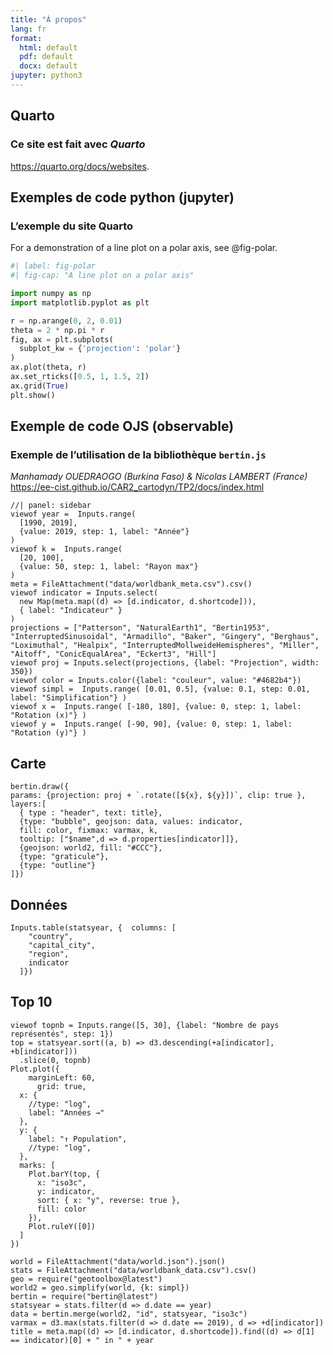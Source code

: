 ```yaml
---
title: "À propos"
lang: fr
format:
  html: default
  pdf: default
  docx: default
jupyter: python3
---
```


## Quarto

::: {.callout-note collapse="true"}
### Ce site est fait avec *Quarto*

<https://quarto.org/docs/websites>.
:::

## Exemples de code python (jupyter)

:::: {.callout-tip collapse="true"}
### L'exemple du site Quarto

For a demonstration of a line plot on a polar axis, see @fig-polar.

```python
#| label: fig-polar
#| fig-cap: "A line plot on a polar axis"

import numpy as np
import matplotlib.pyplot as plt

r = np.arange(0, 2, 0.01)
theta = 2 * np.pi * r
fig, ax = plt.subplots(
  subplot_kw = {'projection': 'polar'} 
)
ax.plot(theta, r)
ax.set_rticks([0.5, 1, 1.5, 2])
ax.grid(True)
plt.show()
```
:::

## Exemple de code OJS (observable)

::: {.callout-tip collapse="true"}
### Exemple de l'utilisation de la bibliothèque `bertin.js`

*Manhamady OUEDRAOGO (Burkina Faso) & Nicolas LAMBERT (France)* <https://ee-cist.github.io/CAR2_cartodyn/TP2/docs/index.html>

<!-- MENU -->
```ojs
//| panel: sidebar
viewof year =  Inputs.range(
  [1990, 2019], 
  {value: 2019, step: 1, label: "Année"}
)
viewof k =  Inputs.range(
  [20, 100], 
  {value: 50, step: 1, label: "Rayon max"}
)
meta = FileAttachment("data/worldbank_meta.csv").csv()
viewof indicator = Inputs.select(
  new Map(meta.map((d) => [d.indicator, d.shortcode])),
  { label: "Indicateur" }
)
projections = ["Patterson", "NaturalEarth1", "Bertin1953", "InterruptedSinusoidal", "Armadillo", "Baker", "Gingery", "Berghaus", "Loximuthal", "Healpix", "InterruptedMollweideHemispheres", "Miller", "Aitoff", "ConicEqualArea", "Eckert3", "Hill"]
viewof proj = Inputs.select(projections, {label: "Projection", width: 350})
viewof color = Inputs.color({label: "couleur", value: "#4682b4"})
viewof simpl =  Inputs.range( [0.01, 0.5], {value: 0.1, step: 0.01, label: "Simplification"} )
viewof x =  Inputs.range( [-180, 180], {value: 0, step: 1, label: "Rotation (x)"} )
viewof y =  Inputs.range( [-90, 90], {value: 0, step: 1, label: "Rotation (y)"} )
```

::: {.panel-tabset}
<!-- CARTE -->
## Carte
```ojs
bertin.draw({
params: {projection: proj + `.rotate([${x}, ${y}])`, clip: true }, 
layers:[
  { type : "header", text: title},
  {type: "bubble", geojson: data, values: indicator, 
  fill: color, fixmax: varmax, k, 
  tooltip: ["$name",d => d.properties[indicator]]},
  {geojson: world2, fill: "#CCC"},
  {type: "graticule"},  
  {type: "outline"}
]})
```

<!-- DONNEES -->
## Données
```ojs
Inputs.table(statsyear, {  columns: [
    "country",
    "capital_city",
    "region",
    indicator
  ]})
```

<!-- GRAPHIQUE -->
## Top 10
```ojs
viewof topnb = Inputs.range([5, 30], {label: "Nombre de pays représentés", step: 1})
top = statsyear.sort((a, b) => d3.descending(+a[indicator], +b[indicator]))
  .slice(0, topnb)
Plot.plot({
    marginLeft: 60,
      grid: true,
  x: {
    //type: "log",
    label: "Années →"
  },
  y: {
    label: "↑ Population",
    //type: "log",
  },
  marks: [
    Plot.barY(top, {
      x: "iso3c",
      y: indicator,
      sort: { x: "y", reverse: true },
      fill: color
    }),
    Plot.ruleY([0])
  ]
})
```
:::

<!-- ANNEXE TECHNIQUE -->
```ojs
world = FileAttachment("data/world.json").json()
stats = FileAttachment("data/worldbank_data.csv").csv()
geo = require("geotoolbox@latest")
world2 = geo.simplify(world, {k: simpl})
bertin = require("bertin@latest")
statsyear = stats.filter(d => d.date == year)
data = bertin.merge(world2, "id", statsyear, "iso3c")
varmax = d3.max(stats.filter(d => d.date == 2019), d => +d[indicator])
title = meta.map((d) => [d.indicator, d.shortcode]).find((d) => d[1] == indicator)[0] + " in " + year
```

::::